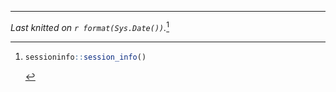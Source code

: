 ***

*Last knitted on `r format(Sys.Date())`.*[^si] 

[^si]: 
    ```r
    sessioninfo::session_info()
    ```
